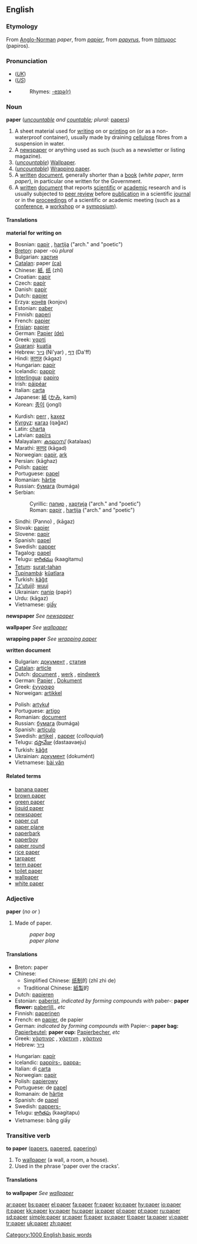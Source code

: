==English==
{{wikipedia}}
{{rank|particular|charge|church|604|paper|object|faith|gentleman}}

===Etymology===
From [[Anglo-Norman]] ''paper'', from {{OF.}} ''[[papier]]'', from {{L.}} ''[[papyrus]]'', from {{Gr.}} [[πάπυρος]] (papiros).

===Pronunciation===
*(''[[Received Pronunciation|UK]]'') {{IPA|/ˈpeɪpə/}}
*(''[[General American|US]]'') {{IPA|/ˈpeɪpɚ/}}
*{{audio|en-us-paper.ogg|Audio (US)}}
*:Rhymes: [[Rhymes:English:-eɪpə(r)|-eɪpə(r)]]

===Noun===
'''paper''' (''[[uncountable]] and [[countable]]; plural:'' [[papers]])

#A sheet material used for [[write|writing]] on or [[print]]ing on (or as a non-waterproof container), usually made by  draining [[cellulose]] fibres from a suspension in water.
#A [[newspaper]] or anything used as such (such as a newsletter or listing magazine).
#(''[[uncountable]]'') [[Wallpaper]].
#(''[[uncountable]]'') [[Wrapping paper]].
#A [[written]] [[document]], generally shorter than a [[book]] (''white paper'', ''term paper''), in particular one written for the Government.
#A [[written]] [[document]] that reports [[scientific]] or [[academic]] research and is usually subjected to [[peer review]] before [[publication]] in a scientific [[journal]] or in the [[proceedings]] of a scientific or academic meeting (such as a [[conference]], a [[workshop]] or a [[symposium]]).

====Translations====

'''material for writing on'''
{{top}}
*Bosnian: [[papir]] {{m}}, [[hartija]] {{f}} ("arch." and "poetic")
*[[Breton]]: paper {{m}} -où ''plural''<!--the following is not a definition of the English word "paper": [[paperenn]] {{f}} -où ''(a sheet of paper)''-->
*Bulgarian: [[хартия]] {{f}}
*[[Catalan]]: paper {{m}} [[:ca:paper|(ca)]]
*Chinese: [[紙]], [[纸]] (zhǐ)
*Croatian: [[papir]] {{m}}
*Czech: [[papír]]
*Danish: [[papir]]
*Dutch: [[papier]] {{n}}
*Erzya: [[конёв]] (konjov)
*Estonian: [[paber]]
*Finnish: [[paperi]]
*French: [[papier]] {{m}}
*[[Frisian]]: [[papier]] {{n}}
*German: [[Papier]] {{n}} [[:de:Papier|(de)]]
*Greek: [[χαρτί]] {{n}} 
*[[Guarani]]: [[kuatia]]
*Hebrew: [[נייר]] (Ni'yar) {{m}}, [[דף]] (Da'ff) {{m}}
*Hindi: [[काग़ज़]] (kā<u>g</u>az) {{m}}
*Hungarian: [[papír]]
*Icelandic: [[pappír]] {{m}}
*[[Interlingua]]: [[papiro]]
*Irish: [[páipéar]]
*Italian: [[carta]] {{f}}
*Japanese: [[紙]] ([[かみ]], kami)
*Korean: [[종이]] (jongI)
{{mid}}
*Kurdish: [[perr]] {{m}}, [[kaxez]] {{f}}
*[[Kyrgyz]]: [[кагаз]] (qağaz)
*Latin: [[charta]] {{f}}
*Latvian: [[papīrs]] {{m}}
*Malayalam: [[കടലാസ്]] (katalaas)
*Marathi: [[कागद]] (kāgad)
*Norwegian: [[papir]], [[ark]]
*Persian: {{FAchar|[[كاغذ]]}} (kāghaz)
*Polish: [[papier]] {{m}}
*Portuguese: [[papel]] {{m}}
*Romanian: [[hârtie]] {{f}}
*Russian: [[бумага]] (bumága) {{f}}
*Serbian:
*:Cyrillic: [[папир]] {{m}}, [[хартија]] {{f}} ("arch." and "poetic")
*:Roman: [[papir]] {{m}}, [[hartija]] {{f}} ("arch." and "poetic")
*Sindhi: {{SDchar|[[پنو]]}} (Panno) {{m}}, {{SDchar|[[ڪاغذ]]}} (kā<u>g</u>az) {{m}}
*Slovak: [[papier]] {{m}}
*Slovene: [[papir]] {{m}}
*Spanish: [[papel]] {{m}}
*Swedish: [[papper]] {{n}}
*Tagalog: [[papel]]
*Telugu: [[కాగితము]] (kaagitamu)
*[[Tetum]]: [[surat-tahan]]
*[[Tupinambá]]: [[kûatîara]]
*Turkish: [[kâğıt]]
*[[Tz'utujil]]: [[wuuj]]
*Ukrainian: [[папір]] (papír) {{m}}
*Urdu: {{URchar|[[کاغذ]]}} (kā<u>g</u>az) {{m}}
*Vietnamese: [[giấy]]
{{bottom}}

<!--the translations that were here have been moved to "newspaper"-->
'''newspaper'''
''See [[newspaper]]''

<!--the translations that were here have been moved to "wallpaper"-->
'''wallpaper'''
''See [[wallpaper]]''

<!--the translations that were here have been moved to "wrapping paper"-->
'''wrapping paper'''
''See [[wrapping paper]]''

'''written document'''
{{top}}
*Bulgarian: [[документ]] {{m}}, [[статия]] {{f}}
*[[Catalan]]: [[article]] {{m}}
*Dutch: [[document]] {{n}}, [[werk]] {{n}}, [[eindwerk]] {{n}}
*German: [[Papier]] {{n}}, [[Dokument]] {{n}}
*Greek: [[:el:έγγραφο|έγγραφο]] {{n}}
*Norweigan: [[artikkel]] {{m}}
{{mid}}
*Polish: [[artykuł]] {{m}}
*Portuguese: [[artigo]] {{m}}
*Romanian: [[document]] {{n}}
*Russian: [[бумага]] (bumága) {{f}}
*Spanish: [[artículo]] {{m}}
*Swedish: [[artikel]] {{c}}, [[papper]] {{n}} (''colloquial'')
*Telugu: [[దస్తావేజు]] (dastaavaeju)
*Turkish: [[kâğıt]]
*Ukrainian: [[документ]] (dokumént) {{m}}
*Vietnamese: [[bài văn]]
{{bottom}}

====Related terms====
*[[banana paper]]
*[[brown paper]]
*[[green paper]]<!--political term-->
*[[liquid paper]]
*[[newspaper]]
*[[paper cut]]
*[[paper plane]]
*[[paperbark]]
*[[paperboy]]
*[[paper round]]
*[[rice paper]]
*[[tarpaper]]
*[[term paper]]
*[[toilet paper]]
*[[wallpaper]]
*[[white paper]]<!--political term-->

===Adjective===
'''paper''' (''no {{compar}} or {{superl}}'')

#Made of paper.
#:''paper bag''
#:''paper plane''
<!--this is the same as the above: #Origami piece: ''paper plane'', ''paper box''.-->

====Translations====
{{top}}
*Breton: paper
*Chinese:
**Simplified Chinese: [[纸]][[制]]的 (zhǐ zhì de)
**Traditional Chinese: [[紙]][[製]]的
*Dutch: [[papieren]]
*Estonian: [[paber]]ist, ''indicated by forming compounds with'' paber-: '''paper flower:''' [[paberlill]],, ''etc''
*Finnish: [[paperinen]]
*French: en [[papier]], de papier
*German: ''indicated by forming compounds with'' Papier-: '''paper bag:''' [[Papierbeutel]]; '''paper cup:''' [[Papierbecher]], ''etc''
*Greek: [[:el:χάρτινος|χάρτινος]] {{m}}, [[:el:χάρτινος|χάρτινη]] {{f}}, [[:el:χάρτινος|χάρτινο]] {{n}}
*Hebrew: [[נייר]]
{{mid}}
*Hungarian: [[papír]]
*Icelandic: [[pappírs-]], [[pappa-]]
*Italian: di [[carta]]
*Norwegian: [[papir]]
*Polish: [[papierowy]] {{m}}
*Portuguese: de [[papel]]
*Romanain: de [[hârtie]]
*Spanish: de [[papel]]
*Swedish: [[pappers-]]
*Telugu: [[కాగితపు]] (kaagitapu)
*Vietnamese: bằng giấy
{{bottom}}

===Transitive verb===
'''to paper''' ([[papers]], [[papered]], [[papering]])

#To [[wallpaper]] (a wall, a room, a house).
# Used in the phrase 'paper over the cracks'.
====Translations====

'''to wallpaper'''
''See [[wallpaper]]''

[[Category:1000 English basic words]]

[[ar:paper]]
[[bs:paper]]
[[el:paper]]
[[fa:paper]]
[[fr:paper]]
[[ko:paper]]
[[hy:paper]]
[[io:paper]]
[[it:paper]]
[[kk:paper]]
[[ky:paper]]
[[hu:paper]]
[[ja:paper]]
[[pl:paper]]
[[pt:paper]]
[[ru:paper]]
[[sd:paper]]
[[simple:paper]]
[[sr:paper]]
[[fi:paper]]
[[sv:paper]]
[[tl:paper]]
[[ta:paper]]
[[vi:paper]]
[[tr:paper]]
[[uk:paper]]
[[zh:paper]]